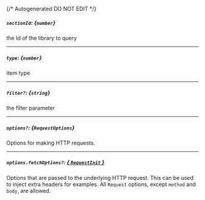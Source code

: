 {/* Autogenerated DO NOT EDIT  */}
##### `sectionId`: *{`number`}*
the Id of the library to query

---
##### `type`: *{`number`}*
item type

---
##### `filter?`: *{`string`}*
the filter parameter

---
##### `options?`: *{`RequestOptions`}*
Options for making HTTP requests.

---
##### `options.fetchOptions?`: [*{ `RequestInit` }*](https://developer.mozilla.org/en-US/docs/Web/API/Request/Request#options)
Options that are passed to the underlying HTTP request. This can be used to inject extra headers for examples. All `Request` options, except `method` and `body`, are allowed.

